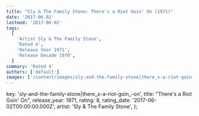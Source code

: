 ```yaml
---
title: "Sly & The Family Stone: There's a Riot Goin' On (1971)"
date: '2017-06-02'
lastmod: '2017-06-02'
tags:
  [
    'Artist Sly & The Family Stone',
    'Rated 4',
    'Release Year 1971',
    'Release Decade 1970',
  ]
summary: 'Rated 4'
authors: ['default']
images: ['/content/images/sly-and-the-family-stone|there_s-a-riot-goin_-on.jpg']
---
```


  key: 'sly-and-the-family-stone|there_s-a-riot-goin_-on',
  title: "There's a Riot Goin' On",
  release_year: 1971,
  rating: 8,
  rating_date: '2017-06-02T00:00:00.000Z',
  artist: 'Sly & The Family Stone',
};

<MusicRating data={data} />
